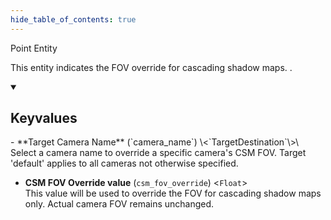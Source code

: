 ```yaml
---
hide_table_of_contents: true
---
```


Point Entity

This entity indicates the FOV override for cascading shadow maps.   .

<details open>
<summary><h2>Keyvalues</h2></summary>
- **Target Camera Name** (`camera_name`) \<`TargetDestination`\>\
Select a camera name to override a specific camera's CSM FOV.  Target 'default' applies to all cameras not otherwise specified.

- **CSM FOV Override value** (`csm_fov_override`) \<`Float`\>\
This value will be used to override the FOV for cascading shadow maps only.  Actual camera FOV remains unchanged.


 </details>

